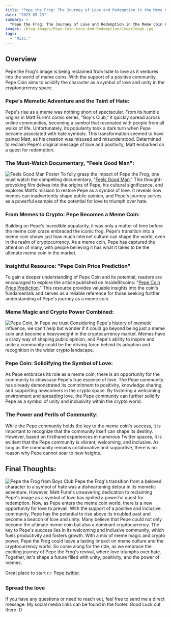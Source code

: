 ```yaml
---
title: "Pepe the Frog: The Journey of Love and Redemption in the Meme Coin Revolution"
date: "2023-05-23"
summary: >
  "Pepe the Frog: The Journey of Love and Redemption in the Meme Coin Revolution" explores the transformation of Pepe from a beloved character to a hate symbol and back to a symbol of love. Matt Furie, Pepe's creator, is on a mission to reclaim the frog's positive image. As Pepe enters the meme coin market, there is an opportunity to reinforce its message of love and unity. The article highlights Pepe's history, the significance of the documentary "Feels Good Man," and the potential of Pepe Coin in the crypto world. With a supportive community, Pepe Coin could rise above its past and become a leading cryptocurrency. The key to its success lies in fostering a welcoming and inclusive environment.
images: /blog-images/Pepe-Coin-Love-And-Redemption/CoverImage.jpg
tags:
  - "Misc."
---
```


## Overview

Pepe the Frog's image is being reclaimed from hate to love as it ventures into the world of meme coins. With the support of a positive community, Pepe Coin aims to solidify the character as a symbol of love and unity in the cryptocurrency space.

### Pepe's Memetic Adventure and the Taint of Hate:

Pepe's rise as a meme was nothing short of spectacular. From its humble origins in Matt Furie's comic series, "Boy's Club," it quickly spread across online communities, becoming a symbol that resonated with people from all walks of life. Unfortunately, its popularity took a dark turn when Pepe became associated with hate symbols. This transformation seemed to have pained Matt, as his creation was misused and misunderstood. Determined to reclaim Pepe's original message of love and positivity, Matt embarked on a quest for redemption.

### The Must-Watch Documentary, "Feels Good Man":

![Feels Good Man Poster](/blog-images/Pepe-Coin-Love-And-Redemption/FeelGoodMan.jpg)
To fully grasp the impact of Pepe the Frog, one must watch the compelling documentary, "[Feels Good Man](https://www.vudu.com/content/movies/details/Feels-Good-Man/1472833)." This thought-provoking film delves into the origins of Pepe, his cultural significance, and explores Matt’s mission to restore Pepe as a symbol of love. It reveals how memes can inadvertently shape public opinion, and Pepe's journey serves as a powerful example of the potential for love to triumph over hate.

### From Memes to Crypto: Pepe Becomes a Meme Coin:

Building on Pepe's incredible popularity, it was only a matter of time before the meme coin craze embraced the iconic frog. Pepe's transition into a meme coin shows just how much internet culture can shape the world, even in the realm of cryptocurrency. As a meme coin, Pepe has captured the attention of many, with people believing it has what it takes to be the ultimate meme coin in the market.

### Insightful Resource: "Pepe Coin Price Prediction"

To gain a deeper understanding of Pepe Coin and its potential, readers are encouraged to explore the article published on InsideBitcoins: "[Pepe Coin Price Prediction](https://insidebitcoins.com/cryptocurrency-price/pepe-coin-price-prediction)." This resource provides valuable insights into the coin's fundamentals and serves as a reliable reference for those seeking further understanding of Pepe's journey as a meme coin.

### Meme Magic and Crypto Power Combined:

![Pepe Coin, In Pepe we trust](/blog-images/Pepe-Coin-Love-And-Redemption/PepeCoin.jpg)
Considering Pepe's history of memetic influence, we can't help but wonder if it could go beyond being just a meme coin and become a heavyweight in the cryptocurrency market. Memes have a crazy way of shaping public opinion, and Pepe's ability to inspire and unite a community could be the driving force behind its adoption and recognition in the wider crypto landscape.

### Pepe Coin: Solidifying the Symbol of Love:

As Pepe embraces its role as a meme coin, there is an opportunity for the community to showcase Pepe's true essence of love. The Pepe community has already demonstrated its commitment to positivity, knowledge sharing, and supporting newcomers in the crypto space. By fostering a welcoming environment and spreading love, the Pepe community can further solidify Pepe as a symbol of unity and inclusivity within the crypto world.

### The Power and Perils of Community:

While the Pepe community holds the key to the meme coin's success, it is important to recognize that the community itself can shape its destiny. However, based on firsthand experiences in numerous Twitter spaces, it is evident that the Pepe community is vibrant, welcoming, and inclusive. As long as the community remains collaborative and supportive, there is no reason why Pepe cannot soar to new heights.

## Final Thoughts:

![Pepe the Frog from Boys Club](/blog-images/Pepe-Coin-Love-And-Redemption/BoysClub.jpg)
Pepe the Frog's transition from a beloved character to a symbol of hate was a disheartening detour in its memetic adventure. However, Matt Furie's unwavering dedication to reclaiming Pepe's image as a symbol of love has ignited a powerful quest for redemption. Now, as Pepe enters the meme coin world, there is a new opportunity for love to prevail. With the support of a positive and inclusive community, Pepe has the potential to rise above its troubled past and become a beacon of love and unity. Many believe that Pepe could not only become the ultimate meme coin but also a dominant cryptocurrency. The key to Pepe's success lies in its welcoming and inclusive community, which fuels productivity and fosters growth. With a mix of meme magic and crypto power, Pepe the Frog could leave a lasting impact on meme culture and the cryptocurrency world. So come along for the ride, as we embrace the exciting journey of Pepe the Frog's revival, where love triumphs over hate. Together, let's shape a future filled with unity, positivity, and the power of memes.

Great place to start 👉 [Pepe twitter](https://twitter.com/pepecoineth).

### Spread the love

If you have any questions or need to reach out, feel free to send me a direct message. My social media links can be found in the footer. Good Luck out there :D

